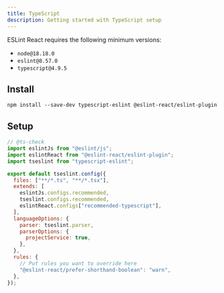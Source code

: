 ```yaml
---
title: TypeScript
description: Getting started with TypeScript setup
---
```


<Callout type="info">

ESLint React requires the following minimum versions:

- `node@18.18.0`
- `eslint@8.57.0`
- `typescript@4.9.5`

</Callout>

## Install

```package-install copy
npm install --save-dev typescript-eslint @eslint-react/eslint-plugin
```

## Setup

```js title="eslint.config.js"
// @ts-check
import eslintJs from "@eslint/js";
import eslintReact from "@eslint-react/eslint-plugin";
import tseslint from "typescript-eslint";

export default tseslint.config({
  files: ["**/*.ts", "**/*.tsx"],
  extends: [
    eslintJs.configs.recommended,
    tseslint.configs.recommended,
    eslintReact.configs["recommended-typescript"],
  ],
  languageOptions: {
    parser: tseslint.parser,
    parserOptions: {
      projectService: true,
    },
  },
  rules: {
    // Put rules you want to override here
    "@eslint-react/prefer-shorthand-boolean": "warn",
  },
});
```
